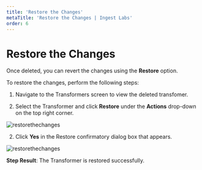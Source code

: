 ---
title: 'Restore the Changes'
metaTitle: 'Restore the Changes | Ingest Labs'
order: 6
--- 

# Restore the Changes

Once deleted, you can revert the changes using the **Restore** option. 

To restore the changes, perform the following steps:

1. Navigate to the Transformers screen to view the deleted transfomer.

1. Select the Transformer and click **Restore** under the **Actions** drop-down on the top right corner.

![restorethechanges](/images/transformersimages/restore.png)

2. Click **Yes** in the Restore confirmatory dialog box that appears.

![restorethechanges](/images/transformersimages/restoreconfirmatory.png)

**Step Result**: The Transformer is restored successfully.